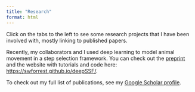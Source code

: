 ```yaml
---
title: "Research"
format: html
---
```


Click on the tabs to the left to see some research projects that I have been involved with, mostly linking to published papers.

Recently, my collaborators and I used deep learning to model animal movement in a step selection framework. You can check out the [preprint](https://www.biorxiv.org/content/10.1101/2025.02.13.638055v1) and the website with tutorials and code here: [https://swforrest.github.io/deepSSF/](https://swforrest.github.io/deepSSF/).

To check out my full list of publications, see my [Google Scholar profile](https://scholar.google.com.au/citations?user=ECYMO3YAAAAJ&hl=en&oi=sra).